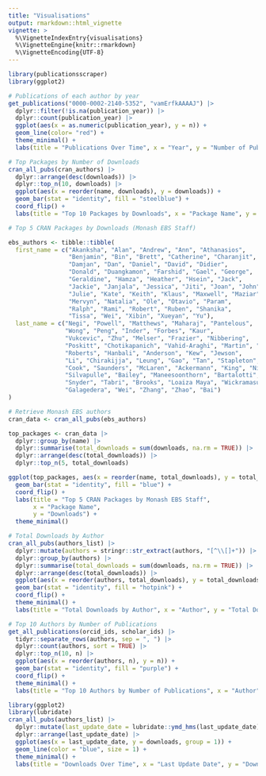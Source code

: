 ```yaml
---
title: "Visualisations"
output: rmarkdown::html_vignette
vignette: >
  %\VignetteIndexEntry{visualisations}
  %\VignetteEngine{knitr::rmarkdown}
  %\VignetteEncoding{UTF-8}
---
```


```r
library(publicationsscraper)
library(ggplot2)
```


```r
# Publications of each author by year
get_publications("0000-0002-2140-5352", "vamErfkAAAAJ") |>
  dplyr::filter(!is.na(publication_year)) |>
  dplyr::count(publication_year) |>
  ggplot(aes(x = as.numeric(publication_year), y = n)) +  
  geom_line(color= "red") +
  theme_minimal() +
  labs(title = "Publications Over Time", x = "Year", y = "Number of Publications")
```

```r
# Top Packages by Number of Downloads
cran_all_pubs(cran_authors) |>
  dplyr::arrange(desc(downloads)) |>
  dplyr::top_n(10, downloads) |>
  ggplot(aes(x = reorder(name, downloads), y = downloads)) +
  geom_bar(stat = "identity", fill = "steelblue") +
  coord_flip() +
  labs(title = "Top 10 Packages by Downloads", x = "Package Name", y = "Downloads")
```
```r
# Top 5 CRAN Packages by Downloads (Monash EBS Staff)

ebs_authors <- tibble::tibble(
  first_name = c("Akanksha", "Alan", "Andrew", "Ann", "Athanasios", 
                 "Benjamin", "Bin", "Brett", "Catherine", "Charanjit", 
                 "Damjan", "Dan", "Daniel", "David", "Didier", 
                 "Donald", "Duangkamon", "Farshid", "Gael", "George", 
                 "Geraldine", "Hamza", "Heather", "Hsein", "Jack", 
                 "Jackie", "Janjala", "Jessica", "Jiti", "Joan", "John", 
                 "Julie", "Kate", "Keith", "Klaus", "Maxwell", "Maziar", 
                 "Mervyn", "Natalia", "Ole", "Otavio", "Param", 
                 "Ralph", "Rami", "Robert", "Ruben", "Shanika", 
                 "Tissa", "Wei", "Xibin", "Xueyan", "Yu"),
  last_name = c("Negi", "Powell", "Matthews", "Maharaj", "Pantelous", 
                "Wong", "Peng", "Inder", "Forbes", "Kaur", 
                "Vukcevic", "Zhu", "Melser", "Frazier", "Nibbering", 
                "Poskitt", "Chotikapanich", "Vahid-Araghi", "Martin", "Athanasopoulos", 
                "Roberts", "Hanbali", "Anderson", "Kew", "Jewson", 
                "Li", "Chirakijja", "Leung", "Gao", "Tan", "Stapleton", 
                "Cook", "Saunders", "McLaren", "Ackermann", "King", "Nikpour", 
                "Silvapulle", "Bailey", "Maneesoonthorn", "Bartalotti", "Silvapulle", 
                "Snyder", "Tabri", "Brooks", "Loaiza Maya", "Wickramasuriya", 
                "Galagedera", "Wei", "Zhang", "Zhao", "Bai")
)

# Retrieve Monash EBS authors
cran_data <- cran_all_pubs(ebs_authors)

top_packages <- cran_data |>
  dplyr::group_by(name) |>
  dplyr::summarise(total_downloads = sum(downloads, na.rm = TRUE)) |>
  dplyr::arrange(desc(total_downloads)) |>
  dplyr::top_n(5, total_downloads)

ggplot(top_packages, aes(x = reorder(name, total_downloads), y = total_downloads)) +
  geom_bar(stat = "identity", fill = "blue") +
  coord_flip() +
  labs(title = "Top 5 CRAN Packages by Monash EBS Staff", 
       x = "Package Name", 
       y = "Downloads") +
  theme_minimal()

```

```r
# Total Downloads by Author
cran_all_pubs(authors_list) |>
  dplyr::mutate(authors = stringr::str_extract(authors, "[^\\[]+")) |>
  dplyr::group_by(authors) |>
  dplyr::summarise(total_downloads = sum(downloads, na.rm = TRUE)) |>
  dplyr::arrange(desc(total_downloads)) |>
  ggplot(aes(x = reorder(authors, total_downloads), y = total_downloads)) +
  geom_bar(stat = "identity", fill = "hotpink") +
  coord_flip() +
  theme_minimal() +
  labs(title = "Total Downloads by Author", x = "Author", y = "Total Downloads")

```


```r
# Top 10 Authors by Number of Publications
get_all_publications(orcid_ids, scholar_ids) |>
  tidyr::separate_rows(authors, sep = ", ") |>
  dplyr::count(authors, sort = TRUE) |>
  dplyr::top_n(10, n) |>
  ggplot(aes(x = reorder(authors, n), y = n)) +
  geom_bar(stat = "identity", fill = "purple") +
  coord_flip() +
  theme_minimal() +
  labs(title = "Top 10 Authors by Number of Publications", x = "Author", y = "Number of Publications")
```


```r
library(ggplot2)
library(lubridate)
cran_all_pubs(authors_list) |>
  dplyr::mutate(last_update_date = lubridate::ymd_hms(last_update_date)) |>
  dplyr::arrange(last_update_date) |>
  ggplot(aes(x = last_update_date, y = downloads, group = 1)) + 
  geom_line(color = "blue", size = 1) +
  theme_minimal() +
  labs(title = "Downloads Over Time", x = "Last Update Date", y = "Downloads")

```





